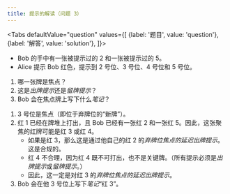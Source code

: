 ```yaml
---
title: 提示的解读（问题 3）
---
```



<BeginnersGuideProgress id="clue-interpretation-question-3" />

<Tabs
  defaultValue="question"
  values={[
    {label: '题目', value: 'question'},
    {label: '解答', value: 'solution'},
  ]}>
<TabItem value="question">

- Bob 的手中有一张被提示过的 2 和一张被提示过的 5。
- Alice 提示 Bob 红色，提示到 2 号位、3 号位、4 号位和 5 号位。

1. 哪一张牌是焦点？
1. 这是*出牌提示*还是*留牌提示*？
1. Bob 会在焦点牌上写下什么*笔记*？

</TabItem>
<TabItem value="solution">

1. 3 号位是焦点（即位于弃牌位的“新牌”）。
1. 红 1 已经在牌堆上打出，且 Bob 已经有一张红 2 和一张红 5。因此，这张聚焦的红牌可能是红 3 或红 4。
   - 如果是红 3，那么这是通过他自己的红 2 的*弃牌位焦点的延迟出牌提示*。这是合规的。
   - 红 4 不合理，因为红 4 既不可打出，也不是关键牌。（所有提示必须是*出牌提示*或*留牌提示*。）
   - 因此，这一定是对红 3 的*弃牌位焦点的延迟出牌提示*。
1. Bob 会在他 3 号位上写下*笔记*“红 3”。

</TabItem>
</Tabs>

<ClueInterpretationQuestion3 />

